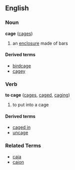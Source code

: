 ==English==
===Noun===
'''cage''' ([[cages]])

# an [[enclosure]] made of bars

====Derived terms====
*[[birdcage]]
*[[cagey]]

===Verb===
'''to cage''' ([[cages]], [[caged]], [[caging]])

# to put into a cage

====Derived terms====
*[[caged in]]
*[[uncage]]

===Related Terms===
*[[caja]]
*[[cajon]]